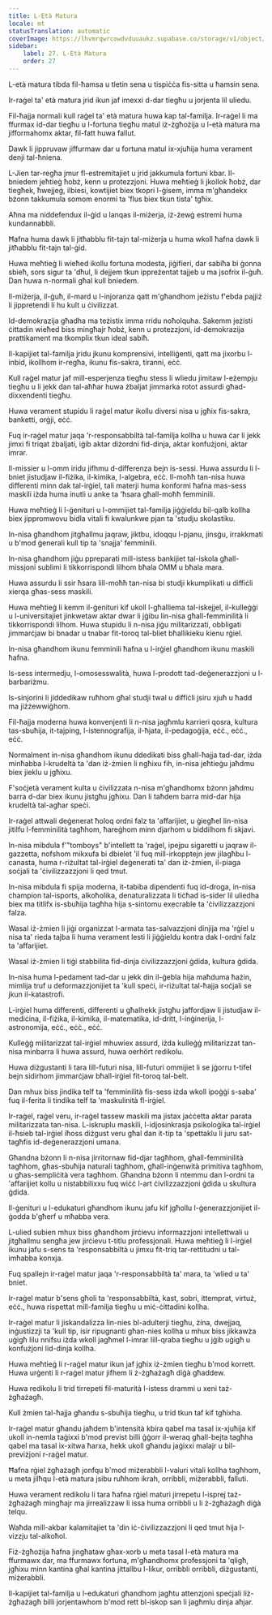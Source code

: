 ```yaml
---
title: L-Età Matura
locale: mt
statusTranslation: automatic
coverImage: https://lhvmrqwrcowdvduuaukz.supabase.co/storage/v1/object/public/strapi-uploads/small_cover-educacion-fundamental.webp-2d51a7828a2b1309555be27f7e2a61a0.webp
sidebar:
    label: 27. L-Età Matura
    order: 27
---
```

L-età matura tibda fil-ħamsa u tletin sena u tispiċċa fis-sitta u ħamsin sena.

Ir-raġel ta' età matura jrid ikun jaf imexxi d-dar tiegħu u jorjenta lil uliedu.

Fil-ħajja normali kull raġel ta' età matura huwa kap tal-familja. Ir-raġel li ma ffurmax id-dar tiegħu u l-fortuna tiegħu matul iż-żgħożija u l-età matura ma jifformahomx aktar, fil-fatt huwa fallut.

Dawk li jippruvaw jiffurmaw dar u fortuna matul ix-xjuħija huma verament denji tal-ħniena.

L-Jien tar-regħa jmur fl-estremitajiet u jrid jakkumula fortuni kbar. Il-bniedem jeħtieġ ħobż, kenn u protezzjoni. Huwa meħtieġ li jkollok ħobż, dar tiegħek, ħwejjeġ, ilbiesi, kowtijiet biex tkopri l-ġisem, imma m'għandekx bżonn takkumula somom enormi ta 'flus biex tkun tista' tgħix.

Aħna ma niddefendux il-ġid u lanqas il-miżerja, iż-żewġ estremi huma kundannabbli.

Ħafna huma dawk li jitħabblu fit-tajn tal-miżerja u huma wkoll ħafna dawk li jitħabblu fit-tajn tal-ġid.

Huwa meħtieġ li wieħed ikollu fortuna modesta, jiġifieri, dar sabiħa bi ġonna sbieħ, sors sigur ta 'dħul, li dejjem tkun ippreżentat tajjeb u ma jsofrix il-ġuħ. Dan huwa n-normali għal kull bniedem.

Il-miżerja, il-ġuħ, il-mard u l-injoranza qatt m'għandhom jeżistu f'ebda pajjiż li jippretendi li hu kult u ċivilizzat.

Id-demokrazija għadha ma teżistix imma rridu noħolquha. Sakemm jeżisti ċittadin wieħed biss mingħajr ħobż, kenn u protezzjoni, id-demokrazija prattikament ma tkomplix tkun ideal sabiħ.

Il-kapijiet tal-familja jridu jkunu komprensivi, intelliġenti, qatt ma jixorbu l-inbid, ikollhom ir-regħa, ikunu fis-sakra, tiranni, eċċ.

Kull raġel matur jaf mill-esperjenza tiegħu stess li wliedu jimitaw l-eżempju tiegħu u li jekk dan tal-aħħar huwa żbaljat jimmarka rotot assurdi għad-dixxendenti tiegħu.

Huwa verament stupidu li raġel matur ikollu diversi nisa u jgħix fis-sakra, banketti, orġji, eċċ.

Fuq ir-raġel matur jaqa 'r-responsabbiltà tal-familja kollha u huwa ċar li jekk jimxi fi triqat żbaljati, iġib aktar diżordni fid-dinja, aktar konfużjoni, aktar imrar.

Il-missier u l-omm iridu jifhmu d-differenza bejn is-sessi. Huwa assurdu li l-bniet jistudjaw il-fiżika, il-kimika, l-algebra, eċċ. Il-moħħ tan-nisa huwa differenti minn dak tal-irġiel, tali materji huma konformi ħafna mas-sess maskili iżda huma inutli u anke ta 'ħsara għall-moħħ femminili.

Huwa meħtieġ li l-ġenituri u l-ommijiet tal-familja jiġġieldu bil-qalb kollha biex jippromwovu bidla vitali fi kwalunkwe pjan ta 'studju skolastiku.

In-nisa għandhom jitgħallmu jaqraw, jiktbu, idoqqu l-pjanu, jinsġu, irrakkmati u b'mod ġenerali kull tip ta 'snajja' femminili.

In-nisa għandhom jiġu ppreparati mill-istess bankijiet tal-iskola għall-missjoni sublimi li tikkorrispondi lilhom bħala OMM u bħala mara.

Huwa assurdu li ssir ħsara lill-moħħ tan-nisa bi studji kkumplikati u diffiċli xierqa għas-sess maskili.

Huwa meħtieġ li kemm il-ġenituri kif ukoll l-għalliema tal-iskejjel, il-kulleġġi u l-universitajiet jinkwetaw aktar dwar li jġibu lin-nisa għall-femminilità li tikkorrispondi lilhom. Huwa stupidu li n-nisa jiġu militarizzati, obbligati jimmarċjaw bi bnadar u tnabar fit-toroq tal-bliet bħallikieku kienu rġiel.

In-nisa għandhom ikunu femminili ħafna u l-irġiel għandhom ikunu maskili ħafna.

Is-sess intermedju, l-omosesswalità, huwa l-prodott tad-deġenerazzjoni u l-barbariżmu.

Is-sinjorini li jiddedikaw ruħhom għal studji twal u diffiċli jsiru xjuħ u ħadd ma jiżżewwiġhom.

Fil-ħajja moderna huwa konvenjenti li n-nisa jagħmlu karrieri qosra, kultura tas-sbuħija, it-tajping, l-istennografija, il-ħjata, il-pedagoġija, eċċ., eċċ., eċċ.

Normalment in-nisa għandhom ikunu ddedikati biss għall-ħajja tad-dar, iżda minħabba l-krudeltà ta 'dan iż-żmien li ngħixu fih, in-nisa jeħtieġu jaħdmu biex jieklu u jgħixu.

F'soċjetà verament kulta u ċivilizzata n-nisa m'għandhomx bżonn jaħdmu barra d-dar biex ikunu jistgħu jgħixu. Dan li taħdem barra mid-dar hija krudeltà tal-agħar speċi.

Ir-raġel attwali deġenerat ħoloq ordni falz ta 'affarijiet, u ġiegħel lin-nisa jitilfu l-femminilità tagħhom, ħareġhom minn djarhom u biddilhom fi skjavi.

In-nisa mibdula f'"tomboys" b'intellett ta 'raġel, ipejpu sigaretti u jaqraw il-gazzetta, nofshom mikxufa bi dbielet 'il fuq mill-irkopptejn jew jilagħbu l-canasta, huma r-riżultat tal-irġiel deġenerati ta' dan iż-żmien, il-piaga soċjali ta 'ċivilizzazzjoni li qed tmut.

In-nisa mibdula fi spija moderna, it-tabiba dipendenti fuq id-droga, in-nisa champion tal-isports, alkoħolika, denaturalizzata li tiċħad is-sider lil uliedha biex ma titlifx is-sbuħija tagħha hija s-sintomu execrable ta 'ċivilizzazzjoni falza.

Wasal iż-żmien li jiġi organizzat l-armata tas-salvazzjoni dinjija ma 'rġiel u nisa ta' rieda tajba li huma verament lesti li jiġġieldu kontra dak l-ordni falz ta 'affarijiet.

Wasal iż-żmien li tiġi stabbilita fid-dinja ċivilizzazzjoni ġdida, kultura ġdida.

In-nisa huma l-pedament tad-dar u jekk din il-ġebla hija maħduma ħażin, mimlija truf u deformazzjonijiet ta 'kull speċi, ir-riżultat tal-ħajja soċjali se jkun il-katastrofi.

L-irġiel huma differenti, differenti u għalhekk jistgħu jaffordjaw li jistudjaw il-mediċina, il-fiżika, il-kimika, il-matematika, id-dritt, l-inġinerija, l-astronomija, eċċ., eċċ., eċċ.

Kulleġġ militarizzat tal-irġiel mhuwiex assurd, iżda kulleġġ militarizzat tan-nisa minbarra li huwa assurd, huwa oerhört redikolu.

Huwa diżgustanti li tara lill-futuri nisa, lill-futuri ommijiet li se jġorru t-tifel bejn sidirhom jimmarċjaw bħall-irġiel fit-toroq tal-belt.

Dan mhux biss jindika telf ta 'femminilità fis-sess iżda wkoll ipoġġi s-saba' fuq il-ferita li tindika telf ta 'maskulinità fl-irġiel.

Ir-raġel, raġel veru, ir-raġel tassew maskili ma jistax jaċċetta aktar parata militarizzata tan-nisa. L-iskruplu maskili, l-idjosinkrasja psikoloġika tal-irġiel il-ħsieb tal-irġiel iħoss diżgust veru għal dan it-tip ta 'spettaklu li juru sat-tagħfis id-deġenerazzjoni umana.

Għandna bżonn li n-nisa jirritornaw fid-djar tagħhom, għall-femminilità tagħhom, għas-sbuħija naturali tagħhom, għall-inġenwità primitiva tagħhom, u għas-sempliċità vera tagħhom. Għandna bżonn li ntemmu dan l-ordni ta 'affarijiet kollu u nistabbilixxu fuq wiċċ l-art ċivilizzazzjoni ġdida u skultura ġdida.

Il-ġenituri u l-edukaturi għandhom ikunu jafu kif jgħollu l-ġenerazzjonijiet il-ġodda b'għerf u mħabba vera.

L-ulied subien mhux biss għandhom jirċievu informazzjoni intellettwali u jitgħallmu sengħa jew jirċievu t-titlu professjonali. Huwa meħtieġ li l-irġiel ikunu jafu s-sens ta 'responsabbiltà u jimxu fit-triq tar-rettitudni u tal-imħabba konxja.

Fuq spallejn ir-raġel matur jaqa 'r-responsabbiltà ta' mara, ta 'wlied u ta' bniet.

Ir-raġel matur b'sens għoli ta 'responsabbiltà, kast, sobri, ittemprat, virtuż, eċċ., huwa rispettat mill-familja tiegħu u miċ-ċittadini kollha.

Ir-raġel matur li jiskandalizza lin-nies bl-adulterji tiegħu, żína, dwejjaq, inġustizzji ta 'kull tip, isir ripugnanti għan-nies kollha u mhux biss jikkawża uġigħ lilu nnifsu iżda wkoll jagħmel l-imrar lill-qraba tiegħu u jġib uġigħ u konfużjoni lid-dinja kollha.

Huwa meħtieġ li r-raġel matur ikun jaf jgħix iż-żmien tiegħu b'mod korrett. Huwa urġenti li r-raġel matur jifhem li ż-żgħażagħ diġà għaddew.

Huwa redikolu li trid tirrepeti fil-maturità l-istess drammi u xeni taż-żgħażagħ.

Kull żmien tal-ħajja għandu s-sbuħija tiegħu, u trid tkun taf kif tgħixha.

Ir-raġel matur għandu jaħdem b'intensità kbira qabel ma tasal ix-xjuħija kif ukoll in-nemla taġixxi b'mod previst billi ġġorr il-weraq għall-bejta tagħha qabel ma tasal ix-xitwa ħarxa, hekk ukoll għandu jaġixxi malajr u bil-previżjoni r-raġel matur.

Ħafna rġiel żgħażagħ jonfqu b'mod miżerabbli l-valuri vitali kollha tagħhom, u meta jilħqu l-età matura jsibu ruħhom ikrah, orribbli, miżerabbli, falluti.

Huwa verament redikolu li tara ħafna rġiel maturi jirrepetu l-isprej taż-żgħażagħ mingħajr ma jirrealizzaw li issa huma orribbli u li ż-żgħażagħ diġà telqu.

Waħda mill-akbar kalamitajiet ta 'din iċ-ċivilizzazzjoni li qed tmut hija l-vizzju tal-alkoħol.

Fiż-żgħożija ħafna jingħataw għax-xorb u meta tasal l-età matura ma ffurmawx dar, ma ffurmawx fortuna, m'għandhomx professjoni ta 'qligħ, jgħixu minn kantina għal kantina jittallbu l-likur, orribbli orribbli, diżgustanti, miżerabbli.

Il-kapijiet tal-familja u l-edukaturi għandhom jagħtu attenzjoni speċjali liż-żgħażagħ billi jorjentawhom b'mod rett bl-iskop san li jagħmlu dinja aħjar.

